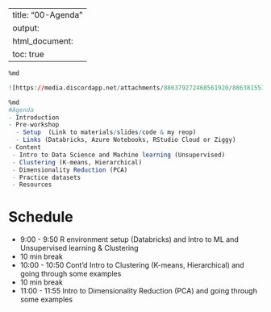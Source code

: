 
---
title: "00-Agenda"
output:
  html_document:
    toc: true
---


```r
%md

![https://media.discordapp.net/attachments/886379272468561920/886381553993789450/datajamforesthexblue.png|3441x2567,20%](https://media.discordapp.net/attachments/886379272468561920/886381553993789450/datajamforesthexblue.png?psid=1&width=320&height=320) 

```


```r
%md
#Agenda
- Introduction
- Pre-workshop
  - Setup  (Link to materials/slides/code & my reop)
  - Links (Databricks, Azure Notebooks, RStudio Cloud or Ziggy)
- Content
 - Intro to Data Science and Machine learning (Unsupervised)
 - Clustering (K-means, Hierarchical)
 - Dimensionality Reduction (PCA)
 - Practice datasets
 - Resources

```


# Schedule
- 9:00 - 9:50 R environment setup (Databricks) and Intro to ML and Unsupervised learning & Clustering
- 10 min break
- 10:00 - 10:50  Cont'd Intro to Clustering (K-means, Hierarchical) and going through some examples
- 10 min break
- 11:00 - 11:55  Intro to Dimensionality Reduction (PCA) and going through some examples
